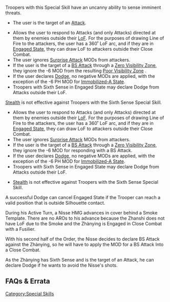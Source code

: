 {{section-special-skills}}


{{n4only}}
{{n4list}}
Troopers with this Special Skill have an uncanny ability to sense imminent threats.

{{skillbox |black| SIXTH SENSE | AUTOMATIC SKILL }}
{{skill-label | Optional }}
{{requirements}}
* The user is the target of an [[Attack]].
{{effects}}
{{update | 1.3, Nov 2022}}
* Allows the user to respond to Attacks (and only Attacks) directed at them by enemies outside their [[LoF]]. For the purposes of drawing Line of Fire to the attackers, the user has a 360˚ LoF arc, and if they are in [[Engaged State]], they can draw LoF to attackers outside their Close Combat.
* The user ignores [[Surprise Attack]] MODs from attackers.
* If the user is the target of a [[BS Attack]] through a [[Zero Visibility Zone]], they ignore the -6 MOD {{erratahighlight}}from the resulting [[Poor Visibility Zone]]{{erratahighlight-end}} .{{seefaq | Sixth Sense and Multispectral Visor L1.}}
* If the user declares [[Dodge]], no negative MODs are applied, with the exception of the -6 PH MOD for [[Immobilized-A State]].
* Troopers with Sixth Sense in Engaged State may declare Dodge from Attacks outside their LoF. 


{{remember-start}}
{{erratahighlight}}[[Stealth]] is not effective against Troopers with the Sixth Sense Special Skill.{{erratahighlight-end}}
{{remember-end}}
{{update-end}}
{{original}}
* Allows the user to respond to Attacks (and only Attacks) directed at them by enemies outside their [[LoF]]. For the purposes of drawing Line of Fire to the attackers, the user has a 360˚ LoF arc, and if they are in [[Engaged State]], they can draw LoF to attackers outside their Close Combat.
* The user ignores [[Surprise Attack]] MODs from attackers.
* If the user is the target of a [[BS Attack]] through a [[Zero Visibility Zone]], they ignore the -6 MOD {{originalhighlight}}for responding with a BS Attack.{{originalhighlight-end}} {{seefaq | Sixth Sense and Multispectral Visor L1.}}
* If the user declares [[Dodge]], no negative MODs are applied, with the exception of the -6 PH MOD for [[Immobilized-A State]].
* Troopers with Sixth Sense in Engaged State may declare Dodge from Attacks outside their LoF. 
* {{originalhighlight}}[[Stealth]] is not effective against Troopers with the Sixth Sense Special Skill.{{originalhighlight-end}}
{{original-end}}


{{Remember-start}}
A successful Dodge can cancel Engaged State if the Trooper can reach a valid position that is outside Silhouette contact.
{{remember-end}}


{{greybox-start | Sixth Sense Example }}

{{image | name=eng-sixth-sense-1024.jpg | style=512 }}

During his Active Turn, a Nisse HMG advances in cover behind a Smoke Template. There are no AROs to his advance because the Zhanshi does not have LoF due to the Smoke and the Zhànying is Engaged in Close Combat with a Fusilier. 

With his second half of the Order, the Nisse decides to declare BS Attack against the Zhànying, so he will have to apply the MOD for a BS Attack Into a Close Combat. 

As the Zhànying has Sixth Sense and is the target of an Attack, he can declare Dodge if he wants to avoid the Nisse's shots. 
{{greybox-end}}


== FAQs & Errata ==

{{faqbox |
type = faq |
title = N4 FAQ |
version = 1.0, Jan 2021 |
q = Q: How do Sixth Sense, Zero Visibility Zones and Multipectral Visor Level 1 interact? |
a = A: If the Trooper with Multispectral Visor Level 1 and Sixth Sense is the target of a BS Attack through a Zero Visibility Zone, they ignore the -6 MOD for drawing LoF through the Zero Visibility Zone. |
related = [[Multispectral Visor]], [[Sixth Sense]], [[Visibility Conditions]] }}

{{n4end}}



[[Category:Special Skills]]